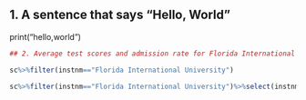
## 1. A sentence that says “Hello, World”

print("hello,world")



```r
## 2. Average test scores and admission rate for Florida International University 

sc%>%filter(instnm=="Florida International University")

sc%>%filter(instnm=="Florida International University")%>%select(instnm,adm_rate,sat_avg )
```








